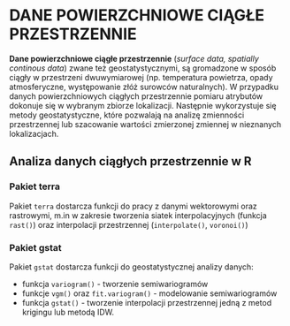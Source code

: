 # DANE POWIERZCHNIOWE CIĄGŁE PRZESTRZENNIE

**Dane powierzchniowe ciągłe przestrzennie** (*surface data, spatially continous data*) zwane też geostatystycznymi, są gromadzone w sposób ciągły w przestrzeni dwuwymiarowej (np. temperatura powietrza, opady atmosferyczne, występowanie złóż surowców naturalnych). W przypadku danych powierzchniowych ciągłych przestrzennie pomiaru atrybutów dokonuje się w wybranym zbiorze lokalizacji. Następnie wykorzystuje się metody geostatystyczne, które pozwalają na analizę zmienności przestrzennej lub szacowanie wartości zmierzonej zmiennej w nieznanych lokalizacjach.

## Analiza danych ciągłych przestrzennie w R

### Pakiet terra 

Pakiet `terra` dostarcza funkcji do pracy z danymi wektorowymi oraz rastrowymi, m.in w zakresie tworzenia siatek interpolacyjnych (funkcja `rast()`) oraz interpolacji przestrzennej (`interpolate()`, `voronoi()`)

### Pakiet gstat

Pakiet `gstat` dostarcza funkcji do geostatystycznej analizy danych:

- funkcja `variogram()` - tworzenie semiwariogramów 
- funkcje `vgm()` oraz `fit.variogram()` - modelowanie semiwariogramów 
- funkcja `gstat()` - tworzenie interpolacji przestrzennej jedną z metod krigingu lub metodą IDW. 

